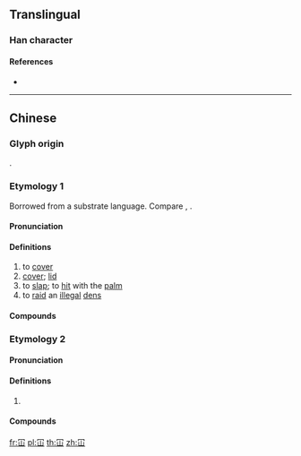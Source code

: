 ==Translingual==

===Han character===
{{Han char|rn=14|rad=冖|as=03|sn=5|four=|canj=BU,XBU|ids=⿱冖山}}

====References====
* {{Han ref|kx=0130.161|hdz=10303.020|uh=519A|ud=20890}}

----

==Chinese==

===Glyph origin===
{{Han compound|冖|山|ls=ic|t1=cover|t2=mountain}}.

===Etymology 1===
{{zh-forms|alt=搇}}
Borrowed from a substrate language. Compare {{cog|za|goemj}}, {{m|za|goemq||to cover}}.

====Pronunciation====
{{zh-pron
|m=kǎn
|c=kam2
|c-t=kem2
|cat=v
}}

====Definitions====
{{zh-hanzi}} {{tcx|lang=zh|Cantonese}}

# to [[cover]]
# [[cover]]; [[lid]]
# to [[slap]]; to [[hit]] with the [[palm]]
# to [[raid]] an [[illegal]] [[dens]]

====Compounds====
{{zh-der|冚蓋|床冚|冚埋|冚波|冚檔|冚旗|冚國旗|冚住|臭屎密冚|冚被|冚賭|冚斗|天跌落嚟當被冚|車頭冚|天冧當被冚|兜巴冚|冚區旗|冚場|冚竇|禾稈冚珍珠}}

===Etymology 2===
{{zh-forms}}

====Pronunciation====
{{zh-pron
|m=
|c=ham6
|c-t=ham5
|cat=v
}}

====Definitions====
{{zh-hanzi}} {{tcx|lang=zh|Cantonese}}

# {{zh-alt-form|*咸|[[all]]; [[entire]]}}

====Compounds====
{{zh-der|冚唪唥|冚家|墟冚|冚啲}}

[[fr:冚]]
[[pl:冚]]
[[th:冚]]
[[zh:冚]]